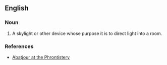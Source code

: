 ==English==

===Noun===
{{en-noun}}

# A skylight or other device whose purpose it is to direct light into a room.

===References===
*[http://phrontistery.info/a.html Abatjour at the Phrontistery]